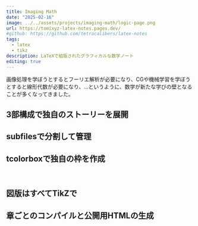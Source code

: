 ```yaml
---
title: Imaging Math
date: "2025-02-16"
image: ../../assets/projects/imaging-math/logic-page.png
url: https://tomixyz-latex-notes.pages.dev/
#github: https://github.com/tetracalibers/latex-notes
tags:
  - latex
  - tikz
description: LaTeXで組版されたグラフィカルな数学ノート
editing: true
---
```



画像処理を学ぼうとするとフーリエ解析が必要になり、CGや機械学習を学ぼうとすると線形代数が必要になり、…というように、数学が新たな学びの壁となることが多くなってきました。

## 3部構成で独自のストーリーを展開

## subfilesで分割して管理

## tcolorboxで独自の枠を作成

<Image src={img_DefinitionBox} alt="" />
<Image src={img_TheoremBox} alt="" />
<Image src={img_ProofBox} alt="" />
<Image src={img_ReviewBox} alt="" />
<Image src={img_SupplenoteBox} alt="" />
<Image src={img_EmphasisBox} alt="" />

## 図版はすべてTikZで

## 章ごとのコンパイルと公開用HTMLの生成
